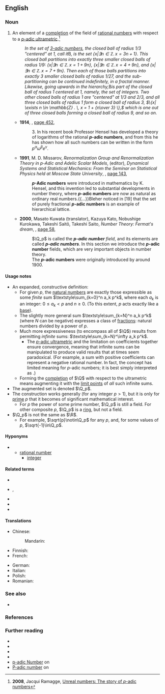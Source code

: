 {{DISPLAYTITLE:''p''-adic number}}
==English==
{{wikipedia|p-adic number|''p''-adic number}}

===Noun===
{{en-noun|head=[[p-adic|''p''-adic]] [[number]]}}

# {{lb|en|number theory}} An element of a [[completion]] of the field of [[rational number]]s with respect to a [[p-adic ultrametric|''p''-adic ultrametric]].<ref>'''2008''', Jacqui Ramagge, [http://www.uow.edu.au/content/groups/public/@web/@inf/@math/documents/web/uow061321.pdf Unreal numbers: The story of ''p''-adic numbers]</ref>
#: {{ux|en|The expansion (21)2121<sub>''p''</sub> is equal to the rational <b>''p''-adic number</b> <math>\textstyle{2 p + 1 \over p^2 - 1}.</math>}}
#: ''In the set of [[p-adic number|3-adic numbers]], the closed ball of radius 1/3 "centered" at 1, call it ''B'', is the set <math>\textstyle\{x | \exists n \in \mathbb{Z} . \, x = 3 n + 1 \}.</math> This closed ball partitions into exactly three smaller closed balls of radius 1/9: <math>\{x | \exists n \in \mathbb{Z} . \, x = 1 + 9 n \},</math> <math>\{x | \exists n \in \mathbb{Z} . \, x = 4 + 9 n \},</math> and <math>\{x | \exists n \in \mathbb{Z} . \, x = 7 + 9 n \}.</math> Then each of those balls partitions into exactly 3 smaller closed balls of radius 1/27, and the sub-partitioning can be continued indefinitely, in a fractal manner.<br>Likewise, going upwards in the hierarchy, ''B'' is part of the closed ball of radius 1 centered at 1, namely, the set of integers. Two other closed balls of radius 1 are "centered" at 1/3 and 2/3, and all three closed balls of radius 1 form a closed ball of radius 3, <math>\{x| \exists n \in \mathbb{Z} . \, x = 1 + {n\over 3} \},</math> which is one out of three closed balls forming a closed ball of radius 9, and so on.''
#* '''1914''', ''{{w|Bulletin of the American Mathematical Society}}'', [https://books.google.com.au/books?id=doDxAAAAMAAJ&q=%22p-adic+number%22%7C%22p-adic+numbers%22&dq=%22p-adic+number%22%7C%22p-adic+numbers%22&hl=en&sa=X&ved=0ahUKEwiVtYitlrrcAhXJ0J8KHfXvBRkQ6AEIjwIwKA page 452],
#*: 3. In his recent book Professor Hensel has developed a theory of logarithms of the rational '''''p''-adic numbers''', and from this he has shown how all such numbers can be written in the form <math>p^\alpha \omega^\beta e^\gamma</math>.
#* '''1991''', M. D. Missarov, ''Renormalization Group and Renormalization Theory in p-Adic and Adelic Scalar Models'', {{w|Yakov Sinai|Ya. G. Sinaĭ}} (editor), ''Dynamical Systems and Statistical Mechanics: From the Seminar on Statistical Physics held at Moscow State University'', {{w|American Mathematical Society}}, [https://books.google.com.au/books?id=rcCDgaRXRssC&pg=PA143&dq=%22p-adic+number%22%7C%22p-adic+numbers%22&hl=en&sa=X&ved=0ahUKEwiVtYitlrrcAhXJ0J8KHfXvBRkQ6AEI1AIwNA#v=onepage&q=%22p-adic%20number%22%7C%22p-adic%20numbers%22&f=false page 143],
#*: '''''p''-Adic numbers''' were introduced in mathematics by K. Hensel, and this invention led to substantial developments in number theory, where '''''p''-adic numbers''' are now as natural as ordinary real numbers.{{...}}Bleher noticed in [19] that the set of purely fractional '''''p''-adic numbers''' is an example of hierarchical lattice.
#* '''2000''', Masato Kuwata (translator), Kazuya Kato, Nobushige Kurokawa, Takeshi Saitō, Takeshi Saito, ''Number Theory: Fermat's dream'', {{w|American Mathematical Society}}, [https://books.google.com.au/books?id=lARCMo8z5uoC&pg=PA58&dq=%22p-adic+number%22%7C%22p-adic+numbers%22&hl=en&sa=X&ved=0ahUKEwiVtYitlrrcAhXJ0J8KHfXvBRkQ6AEIhAEwEw#v=onepage&q=%22p-adic%20number%22%7C%22p-adic%20numbers%22&f=false page 58],
#*: <math>\Q_p</math> is called the '''''p-adic number''' field'', and its elements are called '''''p-adic numbers'''''. In this section we introduce the '''''p''-adic number''' fields, which are very important objects in number theory.
#*: The '''''p''-adic numbers''' were originally introduced by {{w|Kurt Hensel|Hensel}} around 1900.

====Usage notes====
* An expanded, constructive definition:
** For given <math>p</math>, the [[natural numbers]] are exactly those expressible as some ''finite'' sum <math>\textstyle\sum_{k=0}^n a_k p^k</math>, where each <math>a_k</math> is an integer: <math>0\le a_k<p</math> and <math>n\ge 0</math>. (To this extent, <math>p</math> acts exactly like a [[base]]).
** The slightly more general sum <math>\textstyle\sum_{k=N}^n a_k p^k</math> (where <math>N</math> can be negative) expresses a class of [[fraction]]s: natural numbers divided by a power of <math>p</math>.
** Much more expressiveness (to encompass all of <math>\Q</math>) results from permitting ''infinite'' sums: <math>\textstyle\sum_{k=N}^\infty a_k p^k</math>.
*** The [[p-adic ultrametric|''p''-adic ultrametric]] and the limitation on coefficients together ensure convergence, meaning that infinite sums can be manipulated to produce valid results that at times seem paradoxical. (For example, a sum with positive coefficients can represent a negative rational number. In fact, the concept {{m|en|negative}} has limited meaning for ''p''-adic numbers; it is best simply interpreted as {{m|en|additive inverse}}.)
** Forming the [[completion]] of <math>\Q</math> with respect to the ultrametric means augmenting it with the [[limit point]]s of ''all'' such infinite sums.
* The augmented set is denoted <math>\Q_p</math>.
* The construction works generally (for any integer <math>p>1</math>), but it is only for [[prime]] <math>p</math> that it becomes of significant mathematical interest.
** For <math>p</math> the power of some prime number, <math>\Q_p</math> is still a field. For other composite <math>p</math>, <math>\Q_p</math> is a [[ring]], but not a field.
* <math>\Q_p</math> is not the same as <math>\R</math>.
** For example, <math>\sqrt{p}\notin\Q_p</math> for any <math>p</math>, and, for some values of <math>p</math>, <math>\sqrt{-1}\in\Q_p</math>.

====Hyponyms====
* {{sense|element of a completion of the rational numbers with respect to a p-adic ultrametric}}
** [[rational number]]
*** [[integer]]

====Related terms====
* {{l|en|p-adic|''p''-adic}}
* {{l|en|p-adic absolute value|''p''-adic absolute value}}, {{l|en|p-adic norm|''p''-adic norm}}
* {{l|en|p-adic integer|''p''-adic integer}}
* {{l|en|p-adic ordinal|''p''-adic ordinal}}
* {{l|en|p-adic ultrametric|''p''-adic ultrametric}}

====Translations====
{{trans-top|element of a completion of the rational numbers with respect to a ''p''-adic ultrametric}}
* Chinese:
*: Mandarin: {{t|cmn|p进数|tr=p jìn shù|sc=Hani}}
* Finnish: {{t+|fi|[[p-adinen]] [[luku]]}}
* French: {{t-needed|fr}}
{{trans-mid}}
* German: {{t|de|p-adische Zahl|f}}
* Italian: {{t|it|numero p-adico|m}}
* Polish: {{t-needed|pl}}
* Romanian: {{t|ro|număr p-adic|n}}
{{trans-bottom}}

===See also===
* {{l|en|n-adic|''n''-adic}}

===References===
<references />

===Further reading===
* {{pedialite|Mahler's theorem}}
* {{pedialite|P-adic quantum mechanics|''p''-adic quantum mechanics}}
* {{pedialite|Volkenborn integral}}
* {{pedialite|Hensel's lemma#Hensel's lemma for p-adic numbers}}
* [http://mathworld.wolfram.com/p-adicNumber.html p-adic Number] on {{w|MathWorld|Wolfram MathWorld}}
* [https://www.encyclopediaofmath.org/index.php/P-adic_number P-adic number] on {{w|Encyclopedia of Mathematics}}